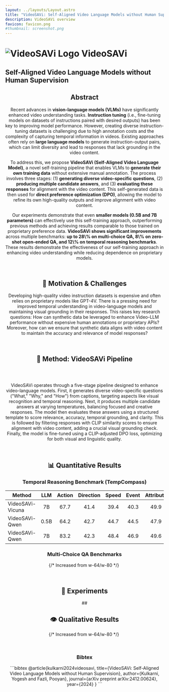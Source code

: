 ```yaml
---
layout: ../layouts/Layout.astro
title: "VideoSAVi: Self-Aligned Video Language Models without Human Supervision"
description: VideoSAVi overview
favicon: favicon.png
#thumbnail: screenshot.png
---
```









<div class="title-section text-center max-w-5xl mx-auto">
  <h1 class="flex items-center justify-center gap-2">
    <img src="favicon.png" class="w-[1.5em] h-[1.5em]" alt="VideoSAVi Logo" />
    <span class="gradient-title">VideoSAVi</span>
  </h1>
  <h2 class="whitespace-nowrap">Self-Aligned Video Language Models without Human Supervision</h2>
</div>

<Header
  authors={[
    {
      name: "Yogesh Kulkarni",
      url: "https://yogkul2000.github.io/",
      institution: "Arizona State University",
    },
    {
      name: "Pooyan Fazli",
      url:"https://www.pooyanfazli.com/",
      institution: "Arizona State University",
    },
  ]}
  links={[
    {
      name: "Paper",
      url: "https://arxiv.org/pdf/2412.00624",
      icon: "fa-solid:file-pdf",
    },
    {
      name: "Code",
      url: "",
      icon: "mdi:github",
    },
    {
      name: "arXiv",
      url: "https://arxiv.org/abs/2412.00624",
      icon: "academicons:arxiv",
    },
  ]}
/>
  







  <div class="text-justify mx-auto text-center w-full max-w-3xl flex flex-col items-center">
    <h2 class="text-center font-semibold text-3xl mb-6">Abstract</h2>
    <p>
      Recent advances in <strong>vision-language models (VLMs)</strong> have significantly enhanced video understanding tasks. <strong>Instruction tuning</strong> (i.e., fine-tuning models on datasets of instructions paired with desired outputs) has been key to improving model performance. However, creating diverse instruction-tuning datasets is challenging due to high annotation costs and the complexity of capturing temporal information in videos. Existing approaches often rely on <strong>large language models</strong> to generate instruction-output pairs, which can limit diversity and lead to responses that lack grounding in the video content.
    </p>
    <p>
      To address this, we propose <strong>VideoSAVi (Self-Aligned Video Language Model)</strong>, a novel self-training pipeline that enables VLMs to <strong>generate their own training data</strong> without extensive manual annotation. The process involves three stages: (1) <strong>generating diverse video-specific questions</strong>, (2) <strong>producing multiple candidate answers</strong>, and (3) <strong>evaluating these responses</strong> for alignment with the video content. This self-generated data is then used for <strong>direct preference optimization (DPO)</strong>, allowing the model to refine its own high-quality outputs and improve alignment with video content.
    </p>
    <p>
      Our experiments demonstrate that even <strong>smaller models (0.5B and 7B parameters)</strong> can effectively use this self-training approach, outperforming previous methods and achieving results comparable to those trained on proprietary preference data. <strong>VideoSAVi shows significant improvements</strong> across multiple benchmarks: <strong>up to 28\% on multi-choice QA, 8\% on zero-shot open-ended QA, and 12\% on temporal reasoning benchmarks</strong>. These results demonstrate the effectiveness of our self-training approach in enhancing video understanding while reducing dependence on proprietary models.
    </p>
  </div>

&nbsp;




<h2 class="font-semibold text-3xl">🎯 Motivation & Challenges</h2>

<div class="text-justify">
  <p>
    Developing high-quality video instruction datasets is expensive and often relies on proprietary models like GPT-4V. There is a pressing need for improved temporal understanding in video-language models and maintaining visual grounding in their responses. This raises key research questions: How can synthetic data be leveraged to enhance Video-LLM performance without expensive human annotations or proprietary APIs? Moreover, how can we ensure that synthetic data aligns with video content to maintain the accuracy and relevance of model responses?
  </p>
</div>
&nbsp;

<h2 class="font-semibold text-3xl">🔬 Method: VideoSAVi Pipeline</h2>
<Figure caption="Overview of VideoSAVi's self-training pipeline with five key components.">
    <Image source={final_pipeline} altText="VideoSAVi Pipeline Diagram" />
</Figure>
&nbsp;

<div class="text-justify">
  <p>
    VideoSAVi operates through a five-stage pipeline designed to enhance video-language models. First, it generates diverse video-specific questions ("What," "Why," and "How") from captions, targeting aspects like visual recognition and temporal reasoning. Next, it produces multiple candidate answers at varying temperatures, balancing focused and creative responses. The model then evaluates these answers using a structured template to score relevance, accuracy, temporal grounding, and clarity. This is followed by filtering responses with CLIP similarity scores to ensure alignment with video content, adding a crucial visual grounding check. Finally, the model is fine-tuned using a CLIP-adjusted DPO loss, optimizing for both visual and linguistic quality.
  </p>
</div>
&nbsp;


<h2 class="font-semibold text-3xl">📊 Quantitative Results </h2>

### Temporal Reasoning Benchmark (TempCompass)

| **Method**           | **LLM** | **Action** | **Direction** | **Speed** | **Event** | **Attribute** | **Average** |
|-----------------------|:-------:|:-------:|:-------:|:-------:|:-------:|:--------:|:-------:|
| VideoSAVi-Vicuna      |   7B    |  67.7   |  41.4   |  39.4   |  40.3   |   49.9   |  47.7   |
| VideoSAVi-Qwen        |  0.5B   |  64.2   |  42.7   |  44.7   |  44.5   |   47.9   |  48.8   |
| VideoSAVi-Qwen        |   7B    |  83.2   |  42.3   |  48.4   |  46.9   |   49.6   |  54.1   |
### Multi-Choice QA Benchmarks
<Figure caption="VideoSAVi achieves significant improvements across multiple benchmarks: up to 28% on multi-choice QA, 8% on zero-shot open-ended QA, and 12% on temporal reasoning compared to existing methods">
  <div class="w-[500px] md:w-[600px] mx-auto"> {/* Increased from w-64/w-80 */}
    <Image 
      source={radar} 
      altText="Performance comparison across multiple benchmarks shows VideoSAVi-Qwen-7B outperforming baselines including Video-LLaVA, LLaVA-NeXT-DPO, LLaVA-HOUND-DPO, i-SRT and SF-LLaVA on NExTQA, EgoQA and IntentQA tasks"
    />
  </div>
</Figure>
&nbsp;
<h2 class="font-semibold text-3xl">🧪 Experiments </h2>
## 
  <ImageCarousel client:load />

<h2 class="font-semibold text-3xl">👁️ Qualitative Results </h2>
<Figure caption="Comparison of model responses across different scenarios. Left: While baseline models add unnecessary details (laps gently) or make incorrect observations (left hands), VideoSAVi provides precise and factual descriptions of the drinking patterns. Right: VideoSAVi correctly identifies the natural demonstration method (opening his own mouth) while other models incorrectly assume use of tools or hands.">
  <div class="w-[2400px] md:w-[2200px] mx-auto"> {/* Increased from w-64/w-80 */}
    <Image 
      source={web} 
      altText="Performance comparison across multiple benchmarks shows VideoSAVi-Qwen-7B outperforming baselines including Video-LLaVA, LLaVA-NeXT-DPO, LLaVA-HOUND-DPO, i-SRT and SF-LLaVA on NExTQA, EgoQA and IntentQA tasks"
    />
  </div>
</Figure>
&nbsp;
<h3 class="font-semibold text-3xl">Bibtex </h3>
```bibtex
@article{kulkarni2024videosavi,
  title={VideoSAVi: Self-Aligned Video Language Models without Human Supervision},
  author={Kulkarni, Yogesh and Fazli, Pooyan},
  journal={arXiv preprint arXiv:2412.00624},
  year={2024}
}
```